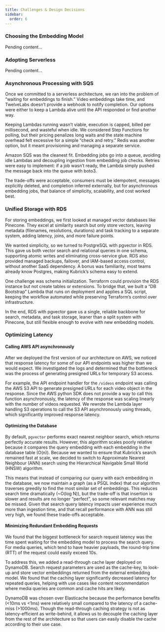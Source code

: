 ```yaml
---
title: Challenges & Design Decisions
sidebar:
  order: 6
---
```



###  Choosing the Embedding Model

Pending content...

### Adopting Serverless

Pending content...

### Asynchronous Processing with SQS

Once we committed to a serverless architecture, we ran into the problem of
“waiting for embeddings to finish.” Video embeddings take time, and TwelveLabs
doesn’t provide a webhook to notify completion. Our options were either to keep
a Lambda alive until the API responded or find another way.

Keeping Lambdas running wasn’t viable, execution is capped, billed per
millisecond, and wasteful when idle. We considered Step Functions for polling,
but their pricing penalizes long waits and the state machine overhead felt
excessive for a simple “check and retry.” Redis was another option, but it
meant provisioning and managing a separate service.

<ThemedDiagram src='simplified_architecture.png' alt='Kubrick Search' />

Amazon SQS was the cleanest fit. Embedding jobs go into a queue, avoiding idle
Lambdas and decoupling ingestion from embedding job checks. Retries were easy
to implement: if a job wasn’t ready, the Lambda simply pushed the message back
into the queue with boto3.

The trade-offs were acceptable, consumers must be idempotent, messages
explicitly deleted, and completion inferred externally, but for asynchronous
embedding jobs, that balance of simplicity, scalability, and cost worked best.

### Unified Storage with RDS

For storing embeddings, we first looked at managed vector databases like
Pinecone. They excel at similarity search but only store vectors, leaving
metadata (filenames, resolutions, durations) and task tracking to a separate
system, adding latency, joins, and more failure points.

<ThemedDiagram src='simplified_architecture.png' alt='Kubrick Search' />

We wanted simplicity, so we turned to PostgreSQL with pgvector in RDS. This gave
us both vector search and relational queries in one schema, supporting atomic
writes and eliminating cross-service glue. RDS also provided managed backups,
failover, and IAM-based access control, without another SaaS dependency. A bonus
was familiarity, most teams already know Postgres, making Kubrick’s schema easy
to extend.

One challenge was schema initialization. Terraform could provision the RDS
instance but not create tables or extensions. To bridge that, we built a “DB
Bootstrap” Lambda that runs on deployment and applies a SQL script, keeping the
workflow automated while preserving Terraform’s control over infrastructure.

In the end, RDS with pgvector gave us a single, reliable backbone for search,
metadata, and task storage, leaner than a split system with Pinecone, but still
flexible enough to evolve with new embedding models.

### Optimizing Latency

#### Calling AWS API asynchronously

After we deployed the first version of our architecture on AWS, we noticed that
response latency for some of our API endpoints was higher than we would expect.
We investigated the logs and determined that the bottleneck was the process of
generating presigned URLs for temporary S3 access.

For example, the API endpoint handler for the `/videos` endpoint was calling the
AWS S3 API to generate presigned URLs for each video object in the response.
Since the AWS python SDK does not provide a way to call this function
asynchronously, the latency of the response was scaling linearly with the number
of videos requested. We rewrote the Lambda layer handling S3 operations to call
the S3 API asynchronously using threads, which significantly improved response
latency.

#### Optimizing the Database

By default, `pgvector` performs exact nearest neighbor search, which returns
perfectly accurate results. However, this algorithm scales poorly relative
because it compares the query embedding with each embedding in the database
table (O(n)). Because we wanted to ensure that Kubrick’s search remained fast at
scale, we decided to switch to Approximate Nearest Neighbour (ANN) search using
the Hierarchical Navigable Small World (HNSW) algorithm.

<ThemedDiagram src='simplified_architecture.png' alt='Kubrick Search' />

This means that instead of comparing our query with each embedding in the
database, we now maintain a graph (as a PSQL index) that our algorithm traverses
greedily to find the most similar set of embeddings. This reduces search time
dramatically (\~O(log N)), but the trade-off is that insertion is slower and
results are no longer “perfect”, so some relevant matches may be missed. Given
that search query latency impacts user experience much more than ingestion time,
and that recall performance with ANN was still very high, we found these
trade-offs acceptable.

#### Minimizing Redundant Embedding Requests

We found that the biggest bottleneck for search request latency was the time
spent waiting for the embedding model to process the search query. For media
queries, which tend to have heavier payloads, the round-trip time (RTT) of the
request could easily exceed 10s.

To address this, we added a read-through cache layer deployed on DynamoDB.
Search request parameters are used as the cache-key, to look-up and store vector
embeddings returned from the external embedding model. We found that the caching
layer significantly decreased latency for repeated queries, helping with use
cases like content recommendation where media queries are common and cache hits
are likely.

DynamoDB was chosen over Elasticache because the performance benefits (\<10ms vs
\<1ms) were relatively small compared to the latency of a cache-miss (\>1000ms).
Though the read-through caching strategy is not as latency-efficient as
write-behind, it allows us to decouple the caching layer from the rest of the
architecture so that users can easily disable the cache according to their use
case.
